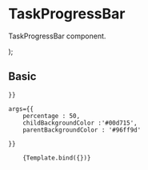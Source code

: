 
<Meta title="Components/Content/TaskProgressBar" component={TaskProgressBar} />

# TaskProgressBar

TaskProgressBar component.

<Props of={TaskProgressBar} />

  <TaskProgressBar percentage={args.percentage} text={args.text} parentBackgroundColor={args.parentBackgroundColor} childBackgroundColor={args.childBackgroundColor} />
);

## Basic
<Canvas>
  <Story 
    name="50% - Standard"
     argTypes={{
      percentage: 
        { control: { type: 'number', min:0, max:100, step: 1 } } 
      
    }}
   
    args={{
        percentage : 50,
        childBackgroundColor :'#00d715',
        parentBackgroundColor : '#96ff9d'
        
    }}
     
  
   >
        {Template.bind({})}
  </Story>
</Canvas>

<ArgsTable story="50% - Standard" />

